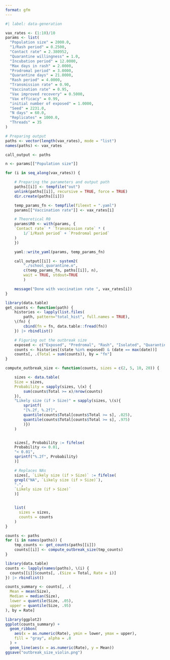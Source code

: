```yaml
---
format: gfm
---
```



```r
#| label: data-generation

vax_rates <- (1:10)/10
params <- list(
  "Population size" = 2000.0,
  "1/Rash period" = 0.2500,
  "Contact rate" = 2.380952,
  "Quarantine willingness" = 1.0,
  "Incubation period" = 12.0000,
  "Max days in rash" = 2.0000,
  "Prodromal period" = 3.0000,
  "Quarantine days" = 21.0000,
  "Rash period" = 4.0000,
  "Transmission rate" = 0.90,
  "Vaccination rate" = 0.95,
  "Vax improved recovery" = 0.5000,
  "Vax efficacy" = 0.99,
  "initial number of exposed" = 1.0000,
  "Seed" = 2231.0,
  "N days" = 60.0,
  "Replicates" = 1000.0,
  "Threads" = 35
)

# Preparing output
paths <- vector(length(vax_rates), mode = "list")
names(paths) <- vax_rates

call_output <- paths

n <- params[["Population size"]]

for (i in seq_along(vax_rates)) {

    # Preparing the parameters and output path
    paths[[i]] <- tempfile("out")
    unlink(paths[[i]], recursive = TRUE, force = TRUE)
    dir.create(paths[[i]])

    temp_params_fn <- tempfile(fileext = ".yaml")
    params[["Vaccination rate"]] <- vax_rates[i]

    # Theoretical R0
    params$R0 <- with(params, {
    `Contact rate` * `Transmission rate` * (
        1/`1/Rash period` + `Prodromal period`
    )
    })

    yaml::write_yaml(params, temp_params_fn)

    call_output[[i]] <- system2(
        "./school_quarantine.o",
        c(temp_params_fn, paths[[i]], n),
        wait = TRUE, stdout=TRUE
        )

    message("Done with vaccination rate ", vax_rates[i])
}
```


```r
library(data.table)
get_counts <- function(path) {
    histories <- lapply(list.files(
        path, pattern="total_hist", full.names = TRUE),
    \(fn) {
        cbind(fn = fn, data.table::fread(fn))
    }) |> rbindlist()

    # Figuring out the outbreak size
    exposed <- c("Exposed", "Predromal", "Rash", "Isolated", "Quarantined Exposed", "Recovered")
    counts <- histories[(state %in% exposed) & (date == max(date))]
    counts[, .(Total = sum(counts)), by = "fn"]
}

compute_outbreak_size <- function(counts, sizes = c(2, 5, 10, 20)) {

    sizes <- data.table(
    Size = sizes,
    Probability = sapply(sizes, \(x) {
        sum(counts$Total >= x)/nrow(counts)
    }),
    "Likely size (if > Size)" = sapply(sizes, \(s){
        sprintf(
        "[%.2f, %.2f]",
        quantile(counts$Total[counts$Total >= s], .025),
        quantile(counts$Total[counts$Total >= s], .975)
        )})
    )


    sizes[, Probability := fifelse(
    Probability <= 0.01,
    "< 0.01",
    sprintf("%.2f", Probability)
    )]

    # Replaces NAs
    sizes[, `Likely size (if > Size)` := fifelse(
    grepl("NA", `Likely size (if > Size)`),
    "-",
    `Likely size (if > Size)`
    )]


    list(
      sizes = sizes,
      counts = counts
    )
}

counts <- paths
for (i in names(paths)) {
    tmp_counts <- get_counts(paths[[i]])
    counts[[i]] <- compute_outbreak_size(tmp_counts)
}

library(data.table)
counts <- lapply(names(paths), \(i) {
  counts[[i]]$counts[, .(Size = Total, Rate = i)]
}) |> rbindlist()

counts_summary <- counts[, .(
  Mean = mean(Size),
  Median = median(Size),
  lower = quantile(Size, .05),
  upper = quantile(Size, .95)
), by = Rate]

library(ggplot2)
ggplot(counts_summary) +
  geom_ribbon(
    aes(x = as.numeric(Rate), ymin = lower, ymax = upper),
    fill = "gray", alpha = .8
  ) +
  geom_line(aes(x = as.numeric(Rate), y = Mean))
ggsave("outbreak_size_violin.png")
```